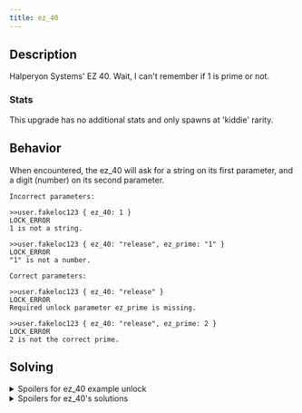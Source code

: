 ```yaml
---
title: ez_40
---
```


## Description

Halperyon Systems' EZ 40. Wait, I can't remember if 1 is prime or not.

### Stats

This upgrade has no additional stats and only spawns at 'kiddie' rarity.

## Behavior

When encountered, the ez_40 will ask for a string on its first parameter, and a digit (number) on its second parameter.

```
Incorrect parameters:

>>user.fakeloc123 { ez_40: 1 }
LOCK_ERROR
1 is not a string.

>>user.fakeloc123 { ez_40: "release", ez_prime: "1" }
LOCK_ERROR
"1" is not a number.

Correct parameters:

>>user.fakeloc123 { ez_40: "release" }
LOCK_ERROR
Required unlock parameter ez_prime is missing.

>>user.fakeloc123 { ez_40: "release", ez_prime: 2 }
LOCK_ERROR
2 is not the correct prime.
```

## Solving

<details>
  <summary>Spoilers for ez_40 example unlock</summary>

```
>> user.fakeloc123 { ez_40: "release", ez_prime: 43 }
WARNING: BINMAT security shell inactive. Intelligent defense system offline.
LOCK_UNLOCKED
System <user> breached.
Connection terminated.
```

</details>

<details>
  <summary>Spoilers for ez_40's solutions</summary>

Possible strings for first parameter: "open", "unlock", "release"

Possible digits for second parameter: 2, 3, 5, 7, 11, 13, 17, 19, 23, 29, 31, 37, 41, 43, 47, 53,
59, 61, 67, 71, 73, 79, 83, 89, 97

</details>

